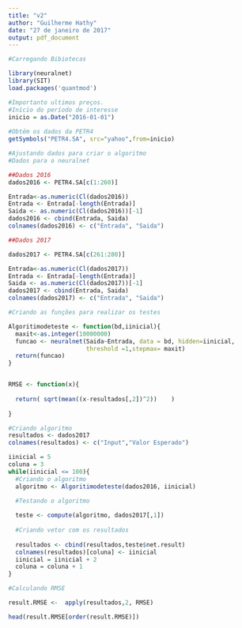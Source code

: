 ```yaml
---
title: "v2"
author: "Guilherme Hathy"
date: "27 de janeiro de 2017"
output: pdf_document
---
```


```r
#Carregando Bibiotecas

library(neuralnet)
library(SIT)
load.packages('quantmod')

```

```r
#Importanto ultimos preços.
#Início do período de interesse
inicio = as.Date("2016-01-01") 
 
#Obtêm os dados da PETR4
getSymbols("PETR4.SA", src="yahoo",from=inicio)

```

```r
#Ajustando dados para criar o algoritmo
#Dados para o neuralnet

##Dados 2016
dados2016 <- PETR4.SA[c(1:260)]

Entrada<-as.numeric(Cl(dados2016))
Entrada <- Entrada[-length(Entrada)]
Saida <- as.numeric(Cl(dados2016))[-1]
dados2016 <- cbind(Entrada, Saida)
colnames(dados2016) <- c("Entrada", "Saida")

##Dados 2017

dados2017 <- PETR4.SA[c(261:280)]

Entrada<-as.numeric(Cl(dados2017))
Entrada <- Entrada[-length(Entrada)]
Saida <- as.numeric(Cl(dados2017))[-1]
dados2017 <- cbind(Entrada, Saida)
colnames(dados2017) <- c("Entrada", "Saida")
```

```r
#Criando as funções para realizar os testes

Algoritimodeteste <- function(bd,iinicial){
  maxit<-as.integer(10000000)
  funcao <- neuralnet(Saida~Entrada, data = bd, hidden=iinicial,
                      threshold =1,stepmax= maxit)
  return(funcao)
}


RMSE <- function(x){
  
  return( sqrt(mean((x-resultados[,2])^2))    )
  
}
```

```r
#Criando algoritmo
resultados <- dados2017
colnames(resultados) <- c("Input","Valor Esperado")

iinicial = 5
coluna = 3
while(iinicial <= 100){
  #Criando o algoritmo
  algoritmo <- Algoritimodeteste(dados2016, iinicial)

  #Testando o algoritmo
  
  teste <- compute(algoritmo, dados2017[,1])
  
  #Criando vetor com os resultados
  
  resultados <- cbind(resultados,teste$net.result)
  colnames(resultados)[coluna] <- iinicial
  iinicial = iinicial + 2
  coluna = coluna + 1
}
```

```r
#Calculando RMSE

result.RMSE <-  apply(resultados,2, RMSE)

head(result.RMSE[order(result.RMSE)])


```